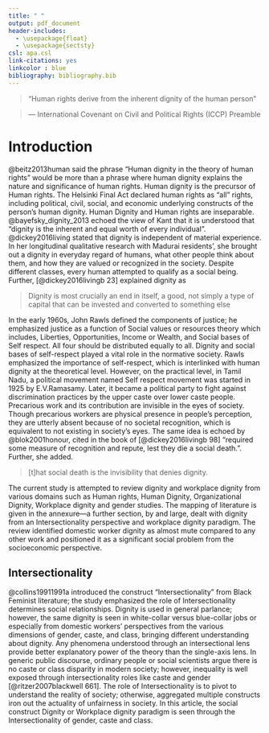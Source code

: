 ```yaml
---
title: " "
output: pdf_document
header-includes:
  - \usepackage{float}
  - \usepackage{sectsty}
csl: apa.csl
link-citations: yes
linkcolor : blue
bibliography: bibliography.bib
---
```


\newpage

> "Human rights derive from the inherent dignity of the human person"


> --- International Covenant on Civil and Political Rights (ICCP) Preamble

# Introduction

@beitz2013human said the phrase "Human dignity in the theory of human rights" would be more than a phrase where human dignity explains the nature and significance of human rights. Human dignity is the precursor of Human rights. The Helsinki Final Act declared human rights as "all" rights, including political, civil, social, and economic underlying constructs of the person's human dignity. Human Dignity and Human rights are inseparable. @bayefsky_dignity_2013 echoed the view of Kant that it is understood that "dignity is the inherent and equal worth of every individual". @dickey2016living stated that dignity is independent of material experience. In her longitudinal qualitative research with Madurai residents', she brought out a dignity in everyday regard of humans, what other people think about them, and how they are valued or recognized in the society. Despite different classes, every human attempted to qualify as a social being. Further, [@dickey2016livingb 23] explained dignity as 

> Dignity is most crucially an end in itself, a good, not simply a type of capital that can be invested and converted to something else 


In the early 1960s, John Rawls defined the components of justice; he emphasized justice as a function of Social values or resources theory which includes, Liberties, Opportunities, Income or Wealth, and Social bases of Self respect. All four should be distributed equally to all. Dignity and social bases of self-respect played a vital role in the normative society. Rawls emphasized the importance of self-respect, which is interlinked with human dignity at the theoretical level. However, on the practical level, in Tamil Nadu, a political movement named Self respect movement was started in 1925 by E.V.Ramasamy. Later, it became a political party to fight against discrimination practices by the upper caste over lower caste people. Precarious work and its contribution are invisible in the eyes of society. Though precarious workers are physical presence in people's perception, they are utterly absent because of no societal recognition, which is equivalent to not existing in society's eyes. The same idea is echoed by @blok2001honour, cited in the book of [@dickey2016livingb 98] "required some measure of recognition and repute, lest they die a social death.". Further, she added. 

> [t]hat social death is the invisibility that denies dignity.

  The current study is attempted to review dignity and workplace dignity from various domains such as Human rights, Human Dignity, Organizational Dignity, Workplace dignity and gender studies. The mapping of literature is given in the annexure—a further section, by and large, dealt with dignity from an Intersectionality perspective and workplace dignity paradigm. The review identified domestic worker dignity as almost mute compared to any other work and positioned it as a significant social problem from the socioeconomic perspective.

## Intersectionality

@collins19911991a introduced the construct "Intersectionality" from Black Feminist literature; the study emphasized the role of Intersectionality determines social relationships. Dignity is used in general parlance; however, the same dignity is seen in white-collar versus blue-collar jobs or especially from domestic workers' perspectives from the various dimensions of gender, caste, and class, bringing different understanding about dignity. Any phenomena understood through an intersectional lens provide better explanatory power of the theory than the single-axis lens.   In generic public discourse, ordinary people or social scientists argue there is no caste or class disparity in modern society; however, inequality is well exposed through intersectionality roles like caste and gender [@ritzer2007blackwell 661]. The role of Intersectionality is to pivot to understand the reality of society; otherwise, aggregated multiple constructs iron out the actuality of unfairness in society. In this article, the social construct Dignity or Workplace dignity paradigm is seen through the Intersectionality of gender, caste and class.
